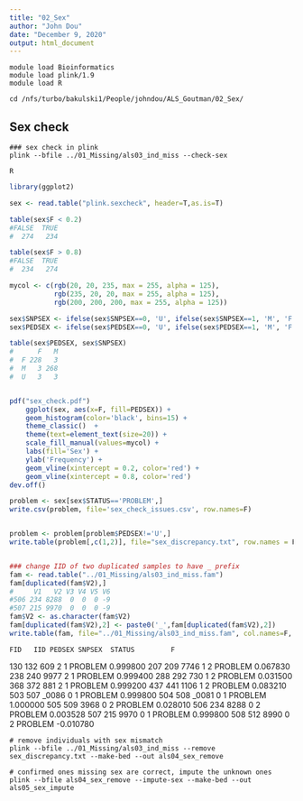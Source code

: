 ```yaml
---
title: "02_Sex"
author: "John Dou"
date: "December 9, 2020"
output: html_document
---
```


```batch
module load Bioinformatics
module load plink/1.9
module load R

cd /nfs/turbo/bakulski1/People/johndou/ALS_Goutman/02_Sex/
```


## Sex check

```batch
### sex check in plink
plink --bfile ../01_Missing/als03_ind_miss --check-sex

R
```

```r
library(ggplot2)

sex <- read.table("plink.sexcheck", header=T,as.is=T)

table(sex$F < 0.2)
#FALSE  TRUE
#  274   234

table(sex$F > 0.8)
#FALSE  TRUE
#  234   274

mycol <- c(rgb(20, 20, 235, max = 255, alpha = 125),
           rgb(235, 20, 20, max = 255, alpha = 125), 
           rgb(200, 200, 200, max = 255, alpha = 125))

sex$SNPSEX <- ifelse(sex$SNPSEX==0, 'U', ifelse(sex$SNPSEX==1, 'M', 'F'))
sex$PEDSEX <- ifelse(sex$PEDSEX==0, 'U', ifelse(sex$PEDSEX==1, 'M', 'F'))

table(sex$PEDSEX, sex$SNPSEX)
#      F   M
#  F 228   3
#  M   3 268
#  U   3   3


pdf("sex_check.pdf")
	ggplot(sex, aes(x=F, fill=PEDSEX)) +
	geom_histogram(color='black', bins=15) +
	theme_classic()  + 
	theme(text=element_text(size=20)) +
	scale_fill_manual(values=mycol) +
	labs(fill='Sex') +
	ylab('Frequency') +
	geom_vline(xintercept = 0.2, color='red') +
	geom_vline(xintercept = 0.8, color='red')
dev.off()

problem <- sex[sex$STATUS=='PROBLEM',]
write.csv(problem, file='sex_check_issues.csv', row.names=F)


problem <- problem[problem$PEDSEX!='U',]
write.table(problem[,c(1,2)], file="sex_discrepancy.txt", row.names = F, col.names = F, quote=F)


### change IID of two duplicated samples to have _ prefix
fam <- read.table("../01_Missing/als03_ind_miss.fam")
fam[duplicated(fam$V2),]
#     V1   V2 V3 V4 V5 V6
#506 234 8288  0  0  0 -9
#507 215 9970  0  0  0 -9
fam$V2 <- as.character(fam$V2)
fam[duplicated(fam$V2),2] <- paste0('_',fam[duplicated(fam$V2),2])
write.table(fam, file="../01_Missing/als03_ind_miss.fam", col.names=F, row.names=F, quote=F)

```
    FID   IID PEDSEX SNPSEX  STATUS         F
130 132   609      2      1 PROBLEM  0.999800
207 209  7746      1      2 PROBLEM  0.067830
238 240  9977      2      1 PROBLEM  0.999400
288 292   730      1      2 PROBLEM  0.031500
368 372   881      2      1 PROBLEM  0.999200
437 441  1106      1      2 PROBLEM  0.083210
503 507 _0086      0      1 PROBLEM  0.999800
504 508 _0081      0      1 PROBLEM  1.000000
505 509  3968      0      2 PROBLEM  0.028010
506 234  8288      0      2 PROBLEM  0.003528
507 215  9970      0      1 PROBLEM  0.999800
508 512  8990      0      2 PROBLEM -0.010780


```batch
# remove individuals with sex mismatch
plink --bfile ../01_Missing/als03_ind_miss --remove sex_discrepancy.txt --make-bed --out als04_sex_remove

# confirmed ones missing sex are correct, impute the unknown ones
plink --bfile als04_sex_remove --impute-sex --make-bed --out als05_sex_impute

```